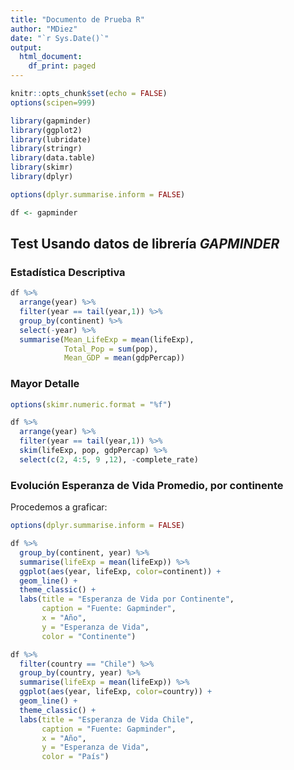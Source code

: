 ```yaml
---
title: "Documento de Prueba R"
author: "MDiez"
date: "`r Sys.Date()`"
output:
  html_document:
    df_print: paged
---
```


```r
knitr::opts_chunk$set(echo = FALSE)
options(scipen=999)

library(gapminder)
library(ggplot2)
library(lubridate)
library(stringr)
library(data.table)
library(skimr)
library(dplyr)

options(dplyr.summarise.inform = FALSE)

df <- gapminder

```

## Test Usando datos de librería *GAPMINDER*

### Estadística Descriptiva



```r

df %>% 
  arrange(year) %>%
  filter(year == tail(year,1)) %>%
  group_by(continent) %>%
  select(-year) %>%
  summarise(Mean_LifeExp = mean(lifeExp),
            Total_Pop = sum(pop),
            Mean_GDP = mean(gdpPercap))

```
### Mayor Detalle

```r

options(skimr.numeric.format = "%f")

df %>% 
  arrange(year) %>%
  filter(year == tail(year,1)) %>%
  skim(lifeExp, pop, gdpPercap) %>%
  select(c(2, 4:5, 9 ,12), -complete_rate) 

```

### Evolución Esperanza de Vida Promedio, por continente

Procedemos a graficar:

```r
options(dplyr.summarise.inform = FALSE)

df %>%
  group_by(continent, year) %>%
  summarise(lifeExp = mean(lifeExp)) %>%
  ggplot(aes(year, lifeExp, color=continent)) +
  geom_line() +
  theme_classic() +
  labs(title = "Esperanza de Vida por Continente",
       caption = "Fuente: Gapminder",
       x = "Año",
       y = "Esperanza de Vida",
       color = "Continente")
```

```r


df %>%
  filter(country == "Chile") %>%
  group_by(country, year) %>%
  summarise(lifeExp = mean(lifeExp)) %>%
  ggplot(aes(year, lifeExp, color=country)) +
  geom_line() +
  theme_classic() +
  labs(title = "Esperanza de Vida Chile",
       caption = "Fuente: Gapminder",
       x = "Año",
       y = "Esperanza de Vida",
       color = "País")
```